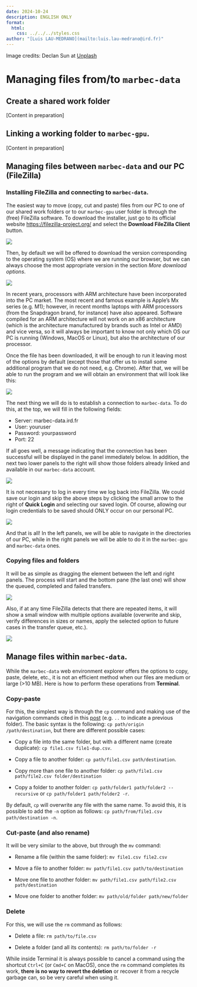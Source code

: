 ```yaml
---
date: 2024-10-24
description: ENGLISH ONLY
format:
  html:
    css: ../../../styles.css
author: "[Luis LAU-MEDRANO](mailto:luis.lau-medrano@ird.fr)"
---
```



Image credits: Declan Sun at [Unplash](https://unsplash.com/photos/a-shelf-filled-with-lots-of-white-boxes-8byGIDpCU1w?utm_content=creditShareLink&utm_medium=referral&utm_source=unsplash)

# Managing files from/to `marbec-data`

## Create a shared work folder

\[Content in preparation]

## Linking a working folder to `marbec-gpu`.

\[Content in preparation]

## Managing files between `marbec-data` and our PC (FileZilla)

### Installing FileZilla and connecting to `marbec-data`.

The easiest way to move (copy, cut and paste) files from our PC to one of our shared work folders or to our `marbec-gpu` user folder is through the (free) FileZilla software. To download the installer, just go to its official website <https://filezilla-project.org/> and select the **Download FileZilla Client** button.

![](../../../ressources/marbec_data/manage_files/clipboard-1730566289.png)

Then, by default we will be offered to download the version corresponding to the operating system (OS) where we are running our browser, but we can always choose the most appropriate version in the section *More download options*.

![](../../../ressources/marbec_data/manage_files/clipboard-1730566290.png)

::: {.callout-caution title="Operating systems and CPU architectures"}
In recent years, processors with ARM architecture have been incorporated into the PC market. The most recent and famous example is Apple's Mx series (e.g. M1); however, in recent months laptops with ARM processors (from the Snapdragon brand, for instance) have also appeared. Software compiled for an ARM architecture will not work on an x86 architecture (which is the architecture manufactured by brands such as Intel or AMD) and vice versa, so it will always be important to know not only which OS our PC is running (Windows, MacOS or Linux), but also the architecture of our processor.
:::

Once the file has been downloaded, it will be enough to run it leaving most of the options by default (except those that offer us to install some additional program that we do not need, e.g. Chrome). After that, we will be able to run the program and we will obtain an environment that will look like this:

![](../../../ressources/marbec_data/manage_files/clipboard-1730566291.png)


The next thing we will do is to establish a connection to `marbec-data`. To do this, at the top, we will fill in the following fields:

* Server: marbec-data.ird.fr
* User: youruser
* Password: yourpassword
* Port: 22

If all goes well, a message indicating that the connection has been successful will be displayed in the panel immediately below. In addition, the next two lower panels to the right will show those folders already linked and available in our `marbec-data` account. 

![](../../../ressources/marbec_data/manage_files/clipboard-1730566292.png)

:::{.callout-note}
It is not necessary to log in every time we log back into FileZilla. We could save our login and skip the above steps by clicking the small arrow to the right of **Quick Login** and selecting our saved login. Of course, allowing our login credentials to be saved should ONLY occur on our personal PC.

![](../../../ressources/marbec_data/manage_files/clipboard-1730566293.png)
:::

And that is all! In the left panels, we will be able to navigate in the directories of our PC, while in the right panels we will be able to do it in the `marbec-gpu` and `marbec-data` ones. 

### Copying files and folders

It will be as simple as dragging the element between the left and right panels. The process will start and the bottom pane (the last one) will show the queued, completed and failed transfers. 

![](../../../ressources/marbec_data/manage_files/clipboard-1730566294.png)

Also, if at any time FileZilla detects that there are repeated items, it will show a small window with multiple options available (overwrite and skip, verify differences in sizes or names, apply the selected option to future cases in the transfer queue, etc.). 

![](../../../ressources/marbec_data/manage_files/clipboard-1730566295.png)

## Manage files within `marbec-data`.

While the `marbec-data` web environment explorer offers the options to copy, paste, delete, etc., it is not an efficient method when our files are medium or large (>10 MB). Here is how to perform these operations from **Terminal**.

### Copy-paste

For this, the simplest way is through the `cp` command and making use of the navigation commands cited in this [post](https://luislaum.github.io/blog/marbec-gpu-main-cmds/marbec-gpu-main-cmds.html) (e.g. `..` to indicate a previous folder). The basic syntax is the following: `cp path/origin /path/destination`, but there are different possible cases:

* Copy a file into the same folder, but with a different name (create duplicate): `cp file1.csv file1-dup.csv`.

* Copy a file to another folder: `cp path/file1.csv path/destination`.

* Copy more than one file to another folder: `cp path/file1.csv path/file2.csv folder/destination` 

* Copy a folder to another folder: `cp path/folder1 path/folder2 --recursive` or `cp path/folder1 path/folder2 -r`.

:::{.callout-note}
By default, `cp` will overwrite any file with the same name. To avoid this, it is possible to add the `-n` option as follows: `cp path/from/file1.csv path/destination -n`.
:::

### Cut-paste (and also rename)

It will be very similar to the above, but through the `mv` command:

* Rename a file (within the same folder): `mv file1.csv file2.csv`

* Move a file to another folder: `mv path/file1.csv path/to/destination`

* Move one file to another folder: `mv path/file1.csv path/file2.csv path/destination`

* Move one folder to another folder: `mv path/old/folder path/new/folder`


### Delete

For this, we will use the `rm` command as follows:

* Delete a file: `rm path/to/file.csv` 

* Delete a folder (and all its contents): `rm path/to/folder -r`

:::{.callout-caution title="No turning back"}
While inside Terminal it is always possible to cancel a command using the shortcut `Ctrl+C` (or `Cmd+C` on MacOS), once the `rm` command completes its work, **there is no way to revert the deletion** or recover it from a recycle garbage can, so be very careful when using it.
:::
